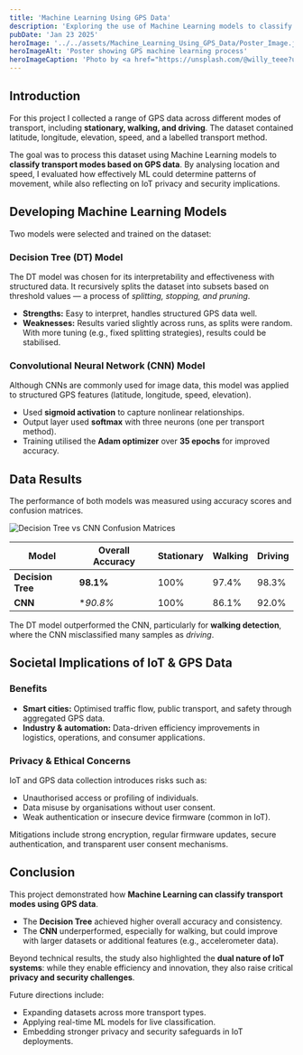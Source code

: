 ```yaml
---
title: 'Machine Learning Using GPS Data'
description: 'Exploring the use of Machine Learning models to classify transport methods from GPS data and highlighting IoT security and privacy implications.'
pubDate: 'Jan 23 2025'
heroImage: '../../assets/Machine_Learning_Using_GPS_Data/Poster_Image.jpg'
heroImageAlt: 'Poster showing GPS machine learning process'
heroImageCaption: 'Photo by <a href="https://unsplash.com/@willy_teee?utm_content=creditCopyText&utm_medium=referral&utm_source=unsplash">Will Truettner</a> on <a href="https://unsplash.com/photos/a-person-riding-a-bike-with-a-gps-app-on-the-handlebars-pKDEdPTH7ow?utm_content=creditCopyText&utm_medium=referral&utm_source=unsplash">Unsplash</a>'
---
```



## Introduction  

For this project I collected a range of GPS data across different modes of transport, including **stationary, walking, and driving**. The dataset contained latitude, longitude, elevation, speed, and a labelled transport method.  

The goal was to process this dataset using Machine Learning models to **classify transport modes based on GPS data**. By analysing location and speed, I evaluated how effectively ML could determine patterns of movement, while also reflecting on IoT privacy and security implications.  
 
## Developing Machine Learning Models  

Two models were selected and trained on the dataset:  

### Decision Tree (DT) Model  
The DT model was chosen for its interpretability and effectiveness with structured data. It recursively splits the dataset into subsets based on threshold values — a process of *splitting, stopping, and pruning*.  

- **Strengths:** Easy to interpret, handles structured GPS data well.  
- **Weaknesses:** Results varied slightly across runs, as splits were random. With more tuning (e.g., fixed splitting strategies), results could be stabilised.  

### Convolutional Neural Network (CNN) Model  
Although CNNs are commonly used for image data, this model was applied to structured GPS features (latitude, longitude, speed, elevation).  

- Used **sigmoid activation** to capture nonlinear relationships.  
- Output layer used **softmax** with three neurons (one per transport method).  
- Training utilised the **Adam optimizer** over **35 epochs** for improved accuracy.  


## Data Results  

The performance of both models was measured using accuracy scores and confusion matrices.  

![Decision Tree vs CNN Confusion Matrices](../../assets/Machine_Learning_Using_GPS_Data/Gathered_Data.jpg)  

| Model            | Overall Accuracy | Stationary | Walking  | Driving  |
|------------------|------------------|------------|----------|----------|
| **Decision Tree**| **98.1%**        | 100%       | 97.4%    | 98.3%    |
| **CNN**          | **90.8%*         | 100%       | 86.1%    | 92.0%    |

The DT model outperformed the CNN, particularly for **walking detection**, where the CNN misclassified many samples as *driving*.  


## Societal Implications of IoT & GPS Data  

### Benefits  
- **Smart cities:** Optimised traffic flow, public transport, and safety through aggregated GPS data.  
- **Industry & automation:** Data-driven efficiency improvements in logistics, operations, and consumer applications.  

### Privacy & Ethical Concerns  
IoT and GPS data collection introduces risks such as:  
- Unauthorised access or profiling of individuals.  
- Data misuse by organisations without user consent.  
- Weak authentication or insecure device firmware (common in IoT).  

Mitigations include strong encryption, regular firmware updates, secure authentication, and transparent user consent mechanisms.  

## Conclusion  

This project demonstrated how **Machine Learning can classify transport modes using GPS data**.  

- The **Decision Tree** achieved higher overall accuracy and consistency.  
- The **CNN** underperformed, especially for walking, but could improve with larger datasets or additional features (e.g., accelerometer data).  

Beyond technical results, the study also highlighted the **dual nature of IoT systems**: while they enable efficiency and innovation, they also raise critical **privacy and security challenges**.  

Future directions include:  
- Expanding datasets across more transport types.  
- Applying real-time ML models for live classification.  
- Embedding stronger privacy and security safeguards in IoT deployments.  
